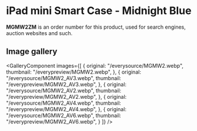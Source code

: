 
# iPad mini Smart Case - Midnight Blue

<Callout type='info' emoji='👉🏻'>**MGMW2ZM** is an order number for this product, used for search engines, auction websites and such.</Callout>

## Image gallery

<GalleryComponent
    images={[
      {
        original: "/everysource/MGMW2.webp",
        thumbnail: "/everypreview/MGMW2.webp",
      },
      {
        original: "/everysource/MGMW2_AV3.webp",
        thumbnail: "/everypreview/MGMW2_AV3.webp",
      },
      {
        original: "/everysource/MGMW2_AV2.webp",
        thumbnail: "/everypreview/MGMW2_AV2.webp",
      },
      {
        original: "/everysource/MGMW2_AV4.webp",
        thumbnail: "/everypreview/MGMW2_AV4.webp",
      },
      {
        original: "/everysource/MGMW2_AV6.webp",
        thumbnail: "/everypreview/MGMW2_AV6.webp",
      }
    ]}
  />
